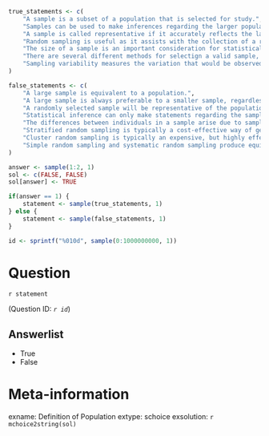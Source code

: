 ```r
true_statements <- c(
    "A sample is a subset of a population that is selected for study.",
    "Samples can be used to make inferences regarding the larger population.",
    "A sample is called representative if it accurately reflects the larger population.",
    "Random sampling is useful as it assists with the collection of a representative sample.",
    "The size of a sample is an important consideration for statistical inference.",
    "There are several different methods for selectign a valid sample, with corresponding strengths and weaknesses.",
    "Sampling variability measures the variation that would be observed when taking multiple samples from the same population."
)

false_statements <- c(
    "A large sample is equivalent to a population.",
    "A large sample is always preferable to a smaller sample, regardless of the method of selection.",
    "A randomly selected sample will be representative of the population.",
    "Statistical inference can only make statements regarding the sample, not the population.",
    "The differences between individuals in a sample arise due to sampling variability.",
    "Stratified random sampling is typically a cost-effective way of generating a representative sample.",
    "Cluster random sampling is typically an expensive, but highly effective, form of sampling.",
    "Simple random sampling and systematic random sampling produce equivalent samples. "
)

answer <- sample(1:2, 1)
sol <- c(FALSE, FALSE)
sol[answer] <- TRUE

if(answer == 1) {
    statement <- sample(true_statements, 1)
} else {
    statement <- sample(false_statements, 1)
}

id <- sprintf("%010d", sample(0:1000000000, 1))

```

Question
========
`r statement`

(Question ID: *`r id`*)

Answerlist
----------
* True
* False

Meta-information
================
exname: Definition of Population
extype: schoice
exsolution: `r mchoice2string(sol)`